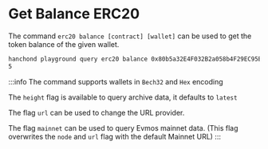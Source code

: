 # Get Balance ERC20

The command `erc20 balance [contract] [wallet]` can be used to get the token balance of the given wallet.

```sh
hanchond playground query erc20 balance 0x80b5a32E4F032B2a058b4F29EC95EEfEEB87aDcd evmos1x49lse4ykqrvntuancrdjdjzz75xzmsj5nn9p0
5
```

:::info
The command supports wallets in `Bech32` and `Hex` encoding

The `height` flag is available to query archive data, it defaults to `latest`

The flag `url` can be used to change the URL provider.

The flag `mainnet` can be used to query Evmos mainnet data. (This flag overwrites the `node` and `url` flag with the default Mainnet URL)
:::
